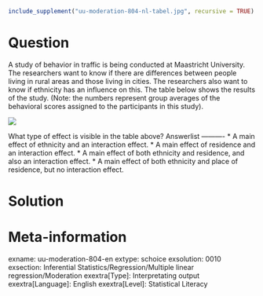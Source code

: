 ```r
include_supplement("uu-moderation-804-nl-tabel.jpg", recursive = TRUE)
```

Question
========
  
A study of behavior in traffic is being conducted at Maastricht University. The researchers want to know if there are differences between people living in rural areas and those living in cities. The researchers also want to know if ethnicity has an influence on this. The table below shows the results of the study. (Note: the numbers represent group averages of the behavioral scores assigned to the participants in this study).

![](uu-moderation-804-nl-tabel.jpg)

What type of effect is visible in the table above? 
Answerlist
----------
* A main effect of ethnicity and an interaction effect.
* A main effect of residence and an interaction effect.
* A main effect of both ethnicity and residence, and also an interaction effect.
* A main effect of both ethnicity and place of residence, but no interaction effect.


Solution
========

Meta-information
================
exname: uu-moderation-804-en
extype: schoice
exsolution: 0010
exsection: Inferential Statistics/Regression/Multiple linear regression/Moderation
exextra[Type]: Interpretating output
exextra[Language]: English
exextra[Level]: Statistical Literacy
